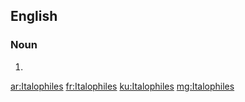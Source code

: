 ==English==

===Noun===
{{head|en|plural}}

# {{plural of|Italophile|lang=en}}

[[ar:Italophiles]]
[[fr:Italophiles]]
[[ku:Italophiles]]
[[mg:Italophiles]]
